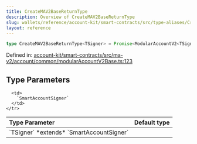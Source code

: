 ```yaml
---
title: CreateMAV2BaseReturnType
description: Overview of CreateMAV2BaseReturnType
slug: wallets/reference/account-kit/smart-contracts/src/type-aliases/CreateMAV2BaseReturnType
layout: reference
---
```


```ts
type CreateMAV2BaseReturnType<TSigner> = Promise<ModularAccountV2<TSigner>>;
```

Defined in: [account-kit/smart-contracts/src/ma-v2/account/common/modularAccountV2Base.ts:123](https://github.com/alchemyplatform/aa-sdk/blob/5b9429f0f16dcd4ff822527b8de589e19e88faa7/account-kit/smart-contracts/src/ma-v2/account/common/modularAccountV2Base.ts#L123)

## Type Parameters

<table>
  <thead>
    <tr>
      <th align="left">Type Parameter</th>
      <th align="left">Default type</th>
    </tr>
  </thead>

  <tbody>
    <tr>
      <td>
        `TSigner` *extends* `SmartAccountSigner`
      </td>

      <td>
        `SmartAccountSigner`
      </td>
    </tr>

  </tbody>
</table>
